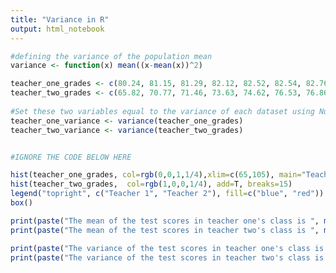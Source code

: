 ```yaml
---
title: "Variance in R"
output: html_notebook
---
```

```r
#defining the variance of the population mean 
variance <- function(x) mean((x-mean(x))^2)

teacher_one_grades <- c(80.24, 81.15, 81.29, 82.12, 82.52, 82.54, 82.76, 83.37, 83.42, 83.45, 83.47, 83.79, 83.91, 83.98, 84.03, 84.69, 84.74, 84.89, 84.95, 84.95, 85.02, 85.18, 85.53, 86.29, 86.83, 87.29, 87.47, 87.62, 88.04, 88.5)
teacher_two_grades <- c(65.82, 70.77, 71.46, 73.63, 74.62, 76.53, 76.86, 77.06, 78.46, 79.81, 80.64, 81.61, 81.84, 83.67, 84.44, 84.73, 84.74, 85.15, 86.55, 88.06, 88.53, 90.12, 91.27, 91.62, 92.86, 94.37, 95.64, 95.99, 97.69, 104.4)
  
#Set these two variables equal to the variance of each dataset using NumPy
teacher_one_variance <- variance(teacher_one_grades)
teacher_two_variance <- variance(teacher_two_grades)


#IGNORE THE CODE BELOW HERE

hist(teacher_one_grades, col=rgb(0,0,1,1/4),xlim=c(65,105), main="Teacher Grades One and Two", breaks=15)
hist(teacher_two_grades,  col=rgb(1,0,0,1/4), add=T, breaks=15)
legend("topright", c("Teacher 1", "Teacher 2"), fill=c("blue", "red"))
box()

print(paste("The mean of the test scores in teacher one's class is ", mean(teacher_one_grades)))
print(paste("The mean of the test scores in teacher two's class is ", mean(teacher_two_grades)))

print(paste("The variance of the test scores in teacher one's class is ", teacher_one_variance))
print(paste("The variance of the test scores in teacher two's class is ", teacher_two_variance))
```